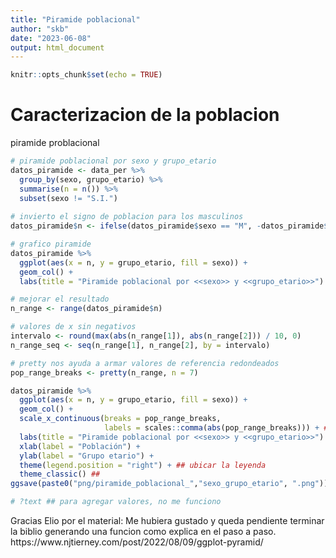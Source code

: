 ```yaml
---
title: "Piramide poblacional"
author: "skb"
date: "2023-06-08"
output: html_document
---
```


```r
knitr::opts_chunk$set(echo = TRUE)
```

# Caracterizacion de la poblacion
piramide problacional

```r

# piramide poblacional por sexo y grupo_etario
datos_piramide <- data_per %>% 
  group_by(sexo, grupo_etario) %>% 
  summarise(n = n()) %>% 
  subset(sexo != "S.I.")
  
# invierto el signo de poblacion para los masculinos
datos_piramide$n <- ifelse(datos_piramide$sexo == "M", -datos_piramide$n, datos_piramide$n)

# grafico piramide
datos_piramide %>% 
  ggplot(aes(x = n, y = grupo_etario, fill = sexo)) +
  geom_col() +
  labs(title = "Piramide poblacional por <<sexo>> y <<grupo_etario>>")

# mejorar el resultado
n_range <- range(datos_piramide$n)

# valores de x sin negativos
intervalo <- round(max(abs(n_range[1]), abs(n_range[2])) / 10, 0)
n_range_seq <- seq(n_range[1], n_range[2], by = intervalo)

# pretty nos ayuda a armar valores de referencia redondeados
pop_range_breaks <- pretty(n_range, n = 7)

datos_piramide %>% 
  ggplot(aes(x = n, y = grupo_etario, fill = sexo)) +
  geom_col() +
  scale_x_continuous(breaks = pop_range_breaks,
                     labels = scales::comma(abs(pop_range_breaks))) + ## ver que le vuelvo a meter ABS. 
  labs(title = "Piramide poblacional por <<sexo>> y <<grupo_etario>>") +
  xlab(label = "Población") +
  ylab(label = "Grupo etario") +
  theme(legend.position = "right") + ## ubicar la leyenda
  theme_classic() ## 
ggsave(paste0("png/piramide_poblacional_","sexo_grupo_etario", ".png"))

# ?text ## para agregar valores, no me funciono

```

Gracias Elio por el material: 
Me hubiera gustado y queda pendiente terminar la biblio generando una funcion como explica en el paso a paso.
https://www.njtierney.com/post/2022/08/09/ggplot-pyramid/
